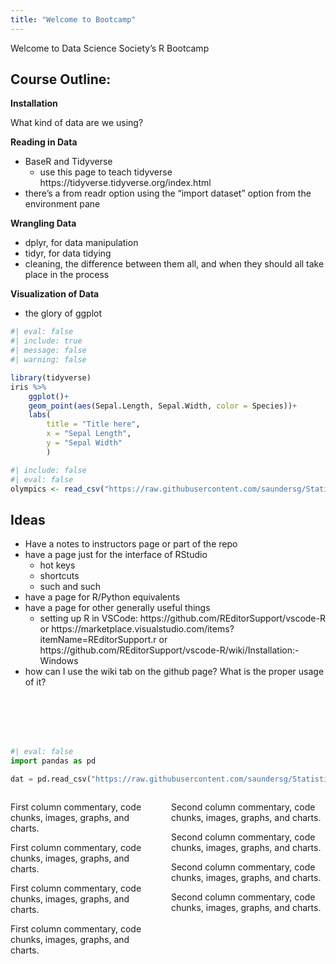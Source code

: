 ```yaml
---
title: "Welcome to Bootcamp"
---
```


Welcome to Data Science Society's R Bootcamp

<!-- ![](RStudio-Logo-Flat.jpg) -->


## Course Outline: 

__Installation__

What kind of data are we using?

__Reading in Data__

- BaseR and Tidyverse
    - use this page to teach tidyverse https://tidyverse.tidyverse.org/index.html
- there's a from readr option using the "import dataset" option from the environment pane

__Wrangling Data__

- dplyr, for data manipulation
- tidyr, for data tidying
- cleaning, the difference between them all, and when they should all take place in the process

__Visualization of Data__

- the glory of ggplot

```r
#| eval: false
#| include: true
#| message: false
#| warning: false

library(tidyverse)
iris %>%
    ggplot()+
    geom_point(aes(Sepal.Length, Sepal.Width, color = Species))+
    labs(
        title = "Title here",
        x = "Sepal Length", 
        y = "Sepal Width"
        )
```

```r
#| include: false
#| eval: false
olympics <- read_csv("https://raw.githubusercontent.com/saundersg/Statistics-Notebook/master/Data/Olympics.csv")
```


## Ideas 

- Have a notes to instructors page or part of the repo
- have a page just for the interface of RStudio
  - hot keys
  - shortcuts
  - such and such
- have a page for R/Python equivalents
- have a page for other generally useful things
    - setting up R in VSCode: https://github.com/REditorSupport/vscode-R or https://marketplace.visualstudio.com/items?itemName=REditorSupport.r or https://github.com/REditorSupport/vscode-R/wiki/Installation:-Windows
- how can I use the wiki tab on the github page? What is the proper usage of it?



<br><br><br><br>


```python
#| eval: false
import pandas as pd

dat = pd.read_csv("https://raw.githubusercontent.com/saundersg/Statistics-Notebook/master/Data/Olympics.csv")
```


:::::::::::::: {.columns}
::: {.column width=\"50%\"}

First column commentary, code chunks, images, graphs, and charts.

First column commentary, code chunks, images, graphs, and charts.

First column commentary, code chunks, images, graphs, and charts.

First column commentary, code chunks, images, graphs, and charts.


:::
::: {.column width=\"50%\"}

Second column commentary, code chunks, images, graphs, and charts.

Second column commentary, code chunks, images, graphs, and charts.

Second column commentary, code chunks, images, graphs, and charts.

Second column commentary, code chunks, images, graphs, and charts.

:::
::::::::::::::


<!-- add this later: https://github.com/dracula/gh-pages -->
